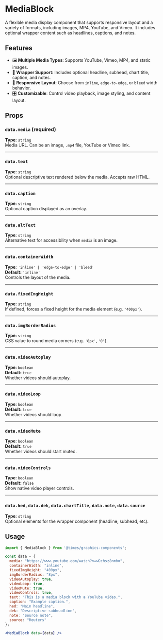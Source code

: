 
<Meta title="Components/MediaBlock" component={MediaBlock} />

# MediaBlock

A flexible media display component that supports responsive layout and a variety of formats, including images, MP4, YouTube, and Vimeo. It includes optional wrapper content such as headlines, captions, and notes.

## Features

- 🖼 **Multiple Media Types**: Supports YouTube, Vimeo, MP4, and static images.
- 🧱 **Wrapper Support**: Includes optional headline, subhead, chart title, caption, and notes.
- 📐 **Responsive Layout**: Choose from `inline`, `edge-to-edge`, or `bleed` width behavior.
- 🎛 **Customizable**: Control video playback, image styling, and content layout.

## Props

### `data.media` (required)  
**Type:** `string`  
Media URL. Can be an image, `.mp4` file, YouTube or Vimeo link.

---

### `data.text`  
**Type:** `string`  
Optional descriptive text rendered below the media. Accepts raw HTML.

---

### `data.caption`  
**Type:** `string`  
Optional caption displayed as an overlay.

---

### `data.altText`  
**Type:** `string`  
Alternative text for accessibility when `media` is an image.

---

### `data.containerWidth`  
**Type:** `'inline' | 'edge-to-edge' | 'bleed'`  
**Default:** `'inline'`  
Controls the layout of the media.

---

### `data.fixedImgHeight`  
**Type:** `string`  
If defined, forces a fixed height for the media element (e.g. `'400px'`).

---

### `data.imgBorderRadius`  
**Type:** `string`  
CSS value to round media corners (e.g. `'8px'`, `'0'`).

---

### `data.videoAutoplay`  
**Type:** `boolean`  
**Default:** `true`  
Whether videos should autoplay.

---

### `data.videoLoop`  
**Type:** `boolean`  
**Default:** `true`  
Whether videos should loop.

---

### `data.videoMute`  
**Type:** `boolean`  
**Default:** `true`  
Whether videos should start muted.

---

### `data.videoControls`  
**Type:** `boolean`  
**Default:** `false`  
Show native video player controls.

---

### `data.hed`, `data.dek`, `data.chartTitle`, `data.note`, `data.source`  
**Type:** `string`  
Optional elements for the wrapper component (headline, subhead, etc).

## Usage

```jsx
import { MediaBlock } from '@times/graphics-components';

const data = {
  media: "https://www.youtube.com/watch?v=wDchsz8nmbo",
  containerWidth: "inline",
  fixedImgHeight: "400px",
  imgBorderRadius: "8px",
  videoAutoplay: true,
  videoLoop: true,
  videoMute: true,
  videoControls: true,
  text: "This is a media block with a YouTube video.",
  caption: "Example caption.",
  hed: "Main headline",
  dek: "Descriptive subheadline",
  note: "Source note",
  source: "Reuters"
};

<MediaBlock data={data} />